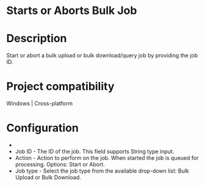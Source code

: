 ﻿# Starts or Aborts Bulk Job

# Description

Start or abort a bulk upload or bulk download/query job by providing the job ID.

# Project compatibility

Windows | Cross-platform

# Configuration

* 
* Job ID - The ID of the job. This field supports String type input.
* Action - Action to perform on the job. When started the job is queued for processing. Options: Start or Abort.
* Job type - Select the job type from the available drop-down list: Bulk Upload or Bulk Download.
